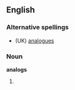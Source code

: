 ==English==

===Alternative spellings===
* (UK) [[analogues]]

===Noun===
'''analogs'''

# {{US}} {{plural of|[[analog]]}}